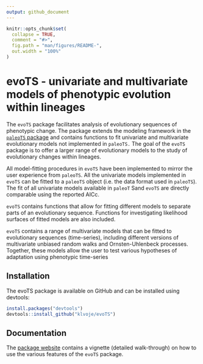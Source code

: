 ```yaml
---
output: github_document
---
```


<!-- README.md is generated from README.Rmd. Please edit that file -->

```r
knitr::opts_chunk$set(
  collapse = TRUE,
  comment = "#>",
  fig.path = "man/figures/README-",
  out.width = "100%"
)
```

# evoTS - univariate and multivariate models of phenotypic evolution within lineages

<!-- badges: start -->
<!-- badges: end -->

The `evoTS` package facilitates analysis of evolutionary sequences of phenotypic change. The package extends the modeling framework in the <a href="https://cran.r-project.org/web/packages/paleoTS/index.html"> `paleoTS` package</a> and contains functions to fit univariate and multivariate evolutionary models not implemented in `paleoTS.` The goal of the `evoTS` package is to offer a larger range of evolutionary models to the study of evolutionary changes within lineages.

All model-fitting procedures in `evoTS` have been implemented to mirror the user experience from `paleoTS`. All the univariate models implemented in `evoTS` can be fitted to a `paleoTS` object (i.e. the data format used in `paleoTS`). The fit of all univariate models available in `paleoT` Sand `evoTS` are directly comparable using the reported AICc. 

`evoTS` contains functions that allow for fitting different models to separate parts of an evolutionary sequence. Functions for investigating likelihood surfaces of fitted models are also included.

`evoTS` contains a range of multivariate models that can be fitted to evolutionary sequences (time-series), including different versions of multivariate unbiased random walks and Ornsten-Uhlenbeck processes. Together, these models allow the user to test various hypotheses of adaptation using phenotypic time-series    


## Installation

The evoTS package is available on GitHub and can be installed using devtools: 

``` r
install.packages("devtools")
devtools::install_github("klvoje/evoTS")
```

## Documentation

The <a href="https://klvoje.github.io/evoTS/">package website</a> contains a vignette (detailed walk-through) on how to use the various features of the `evoTS` package. 
